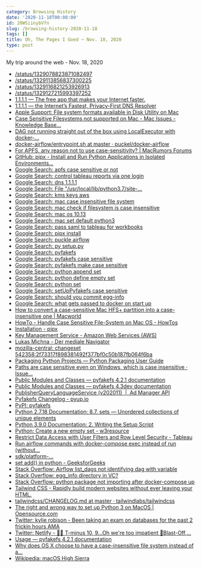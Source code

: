 ```yaml
---
category: Browsing History
date: '2020-11-18T00:00:00'
id: 20WSiinybVfn
slug: /browsing-history-2020-11-18
tags: []
title: Oh, The Pages I Goed ~ Nov. 18, 2020
type: post
---
```


My trip around the web - Nov. 18, 2020

- [/status/1329078823871082497](https://twitter.com/kaydacode/status/1329078823871082497)
- [/status/1329113856837300225](https://twitter.com/elyktrix/status/1329113856837300225)
- [/status/1329116821253926913](https://twitter.com/LJokerella/status/1329116821253926913)
- [/status/1329127215993397252](https://twitter.com/vicki_langer/status/1329127215993397252)
- [1.1.1.1 — The free app that makes your Internet faster.](https://1.1.1.1/)
- [1.1.1.1 — the Internet’s Fastest, Privacy-First DNS Resolver](https://1.1.1.1/dns/)
- [Apple Support: File system formats available in Disk Utility on Mac](https://support.apple.com/guide/disk-utility/file-system-formats-available-in-disk-utility-dsku19ed921c/mac)
- [Case Sensitive Filesystems not supported on Mac - Mac Issues - Knowledge Base...](https://support.steampowered.com/kb_article.php?ref=8601-RYPX-5789)
- [DAG not running straight out of the box using LocalExecutor with docker-...](https://github.com/puckel/docker-airflow/issues/446)
- [docker-airflow/entrypoint.sh at master · puckel/docker-airflow](https://github.com/puckel/docker-airflow/blob/master/script/entrypoint.sh)
- [For APFS, any reason not to use case-sensitivity? | MacRumors Forums](https://forums.macrumors.com/threads/for-apfs-any-reason-not-to-use-case-sensitivity.2071360/)
- [GitHub: pipx - Install and Run Python Applications in Isolated Environments...](https://github.com/pipxproject/pipx)
- [Google Search: apfs case sensitive or not](https://www.google.com/search?newwindow=1&client=safari&rls=en&ei=i-u1X9vgIobI5gK6o6e4Dw&q=apfs+case+sensitive+or+not&oq=apfs+case&gs_lcp=CgZwc3ktYWIQAxgAMggIABDJAxCRAjIFCAAQkQIyAggAMgIIADICCAAyAggAMgIIADICCAAyAggAOgQIABBHOgcIABDJAxBDOgQIABBDOgoIABCxAxCDARBDUKEbWN4jYOcraABwAngAgAGoAYgBmgSSAQMzLjKYAQCgAQGqAQdnd3Mtd2l6yAEIwAEB&sclient=psy-ab)
- [Google Search: control tableau reports via one login](https://www.google.com/search?client=safari&rls=en&q=control+tableau+reports+via+one+login&ie=UTF-8&oe=UTF-8)
- [Google Search: dns 1.1.1.1](https://www.google.com/search?client=safari&rls=en&q=dns+1.1.1.1&ie=UTF-8&oe=UTF-8)
- [Google Search: File "/usr/local/lib/python3.7/site-...](https://www.google.com/search?client=safari&rls=en&q=File+%22/usr/local/lib/python3.7/site-packages/airflow/models/dagbag.py%22,+line+243,+in+process_file&ie=UTF-8&oe=UTF-8)
- [Google Search: kms keys aws](https://www.google.com/search?newwindow=1&client=safari&rls=en&ei=4ze1X472BZDK_Qbx5p2gBg&q=kms+keys+aws)
- [Google Search: mac case insensitive file system](https://www.google.com/search?client=safari&rls=en&q=mac+case+insensitive+file+system&ie=UTF-8&oe=UTF-8)
- [Google Search: mac check if filesystem is case insensitive](https://www.google.com/search?client=safari&rls=en&q=mac+check+if+filesystem+is+case+insensitive&ie=UTF-8&oe=UTF-8)
- [Google Search: mac os 10.13](https://www.google.com/search?client=safari&rls=en&q=mac+os+10.13&ie=UTF-8&oe=UTF-8)
- [Google Search: mac set default python3](https://www.google.com/search?client=safari&rls=en&q=mac+set+default+python3&ie=UTF-8&oe=UTF-8)
- [Google Search: pass saml to tableau for workbooks](https://www.google.com/search?client=safari&rls=en&q=pass+saml+to+tableau+for+workbooks&ie=UTF-8&oe=UTF-8)
- [Google Search: pipx install](https://www.google.com/search?client=safari&rls=en&q=pipx+install&ie=UTF-8&oe=UTF-8)
- [Google Search: puckle airflow](https://www.google.com/search?client=safari&rls=en&q=puckle+airflow&ie=UTF-8&oe=UTF-8)
- [Google Search: py setup.py](https://www.google.com/search?client=safari&rls=en&q=py+setup.py&ie=UTF-8&oe=UTF-8)
- [Google Search: pyfakefs](https://www.google.com/search?client=safari&rls=en&q=pyfakefs&ie=UTF-8&oe=UTF-8)
- [Google Search: pyfakefs case sensitive](https://www.google.com/search?client=safari&rls=en&q=pyfakefs+case+sensitive&ie=UTF-8&oe=UTF-8)
- [Google Search: pyfakefs make case sensitive](https://www.google.com/search?client=safari&rls=en&q=pyfakefs+make+case+sensitive&ie=UTF-8&oe=UTF-8)
- [Google Search: python append set](https://www.google.com/search?client=safari&rls=en&q=python+append+set&ie=UTF-8&oe=UTF-8)
- [Google Search: python define empty set](https://www.google.com/search?client=safari&rls=en&q=python+define+empty+set&ie=UTF-8&oe=UTF-8)
- [Google Search: python set](https://www.google.com/search?client=safari&rls=en&q=python+set&ie=UTF-8&oe=UTF-8)
- [Google Search: setUpPyfakefs case sensitive](https://www.google.com/search?client=safari&rls=en&q=setUpPyfakefs+case+sensitive&ie=UTF-8&oe=UTF-8)
- [Google Search: should you commit egg-info](https://www.google.com/search?client=safari&rls=en&q=should+you+commit+egg-info&ie=UTF-8&oe=UTF-8)
- [Google Search: what gets passed to docker on start up](https://www.google.com/search?client=safari&rls=en&q=what+gets+passed+to+docker+on+start+up&ie=UTF-8&oe=UTF-8)
- [How to convert a case-sensitive Mac HFS+ partition into a case-insensitive one | Macworld](https://www.macworld.com/article/3440258/how-to-convert-a-case-sensitive-mac-hfs-partition-into-a-case-insensitive-one.html)
- [HowTo - Handle Case Sensitive File-System on Mac OS - HowTos](https://documentation.spryker.com/v1/docs/ht-case-sensitive-file-system-mac)
- [Installation - pipx](https://pipxproject.github.io/pipx/installation/)
- [Key Management Service - Amazon Web Services (AWS)](https://aws.amazon.com/kms/)
- [Lukas Michna - Der mediale Navigator](http://lukasmichna.com/startseite/)
- [mozilla-central: changeset 542358:2f73317f898381492f377bf0c50b187fb064f6ba](https://hg.mozilla.org/mozilla-central/rev/2f73317f8983)
- [Packaging Python Projects — Python Packaging User Guide](https://packaging.python.org/tutorials/packaging-projects/)
- [Paths are case sensitive even on Windows, which is case insensitive · Issue...](https://github.com/jmcgeheeiv/pyfakefs/issues/69)
- [Public Modules and Classes — pyfakefs 4.2.1 documentation](https://jmcgeheeiv.github.io/pyfakefs/release/modules.html)
- [Public Modules and Classes — pyfakefs 4.3dev documentation](http://jmcgeheeiv.github.io/pyfakefs/master/modules.html)
- [PublisherQueryLanguageService (v202011)  |  Ad Manager API](https://developers.google.com/ad-manager/api/reference/v202011/PublisherQueryLanguageService#Line_Item)
- [Pyfakefs Changelog - pyup.io](https://pyup.io/changelogs/pyfakefs/)
- [PyPI: pyfakefs](https://pypi.org/project/pyfakefs/)
- [Python 2.7.18 Documentation: 8.7. sets — Unordered collections of unique elements](https://docs.python.org/2/library/sets.html)
- [Python 3.9.0 Documentation: 2. Writing the Setup Script](https://docs.python.org/3/distutils/setupscript.html)
- [Python: Create a new empty set - w3resource](https://www.w3resource.com/python-exercises/sets/python-sets-exercise-1.php)
- [Restrict Data Access with User Filters and Row Level Security - Tableau](https://help.tableau.com/current/pro/desktop/en-us/publish_userfilters.htm)
- [Run airflow commands with docker-compose exec instead of run (without...](https://github.com/puckel/docker-airflow/issues/505)
- [sdk/platform-...](https://chromium.googlesource.com/android_tools/+/master/sdk/platform-tools/systrace/catapult/dependency_manager/dependency_manager/base_config_unittest.py)
- [set add() in python - GeeksforGeeks](https://www.geeksforgeeks.org/set-add-python/)
- [Stack Overflow: Airflow list_dags not identifying dag with variable](https://stackoverflow.com/questions/64801540/airflow-list-dags-not-identifying-dag-with-variable)
- [Stack Overflow: egg_info directory in VC?](https://stackoverflow.com/questions/19375214/egg-info-directory-in-vc)
- [Stack Overflow: python package not importing after docker-compose up](https://stackoverflow.com/questions/61719859/python-package-not-importing-after-docker-compose-up)
- [Tailwind CSS - Rapidly build modern websites without ever leaving your HTML.](https://tailwindcss.com/)
- [tailwindcss/CHANGELOG.md at master · tailwindlabs/tailwindcss](https://github.com/tailwindlabs/tailwindcss/blob/master/CHANGELOG.md)
- [The right and wrong way to set up Python 3 on MacOS | Opensource.com](https://opensource.com/article/19/5/python-3-default-mac#what-to-do)
- [Twitter: kylie robison - Been taking an exam on databases for the past 2 frickin hours AMA](https://twitter.com/kylie_robison/status/1329266255799349250)
- [Twitter: Netlify - 👩‍🚀 T-minus 10, 9...Oh we're too impatient 🚀Blast-Off,...](https://twitter.com/Netlify/status/1329114182369890307?s=20)
- [Usage — pyfakefs 4.2.1 documentation](http://jmcgeheeiv.github.io/pyfakefs/release/usage.html)
- [Why does OS X choose to have a case-insensitive file system instead of a...](https://www.quora.com/Why-does-OS-X-choose-to-have-a-case-insensitive-file-system-instead-of-a-case-sensitive-one)
- [Wikipedia: macOS High Sierra](https://en.wikipedia.org/wiki/MacOS_High_Sierra)